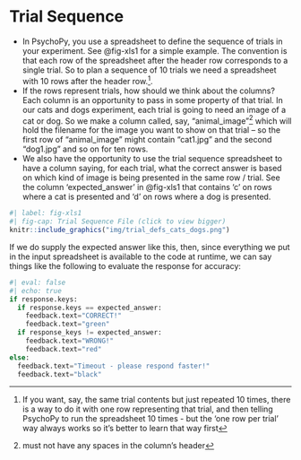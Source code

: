# Trial Sequence

::: {.column-screen-inset-right layout="[1,1]"}
* In PsychoPy, you use a spreadsheet to define the sequence of trials in your experiment. See @fig-xls1 for a simple example. The convention is that each row of the spreadsheet after the header row corresponds to a single trial. So to plan a sequence of 10 trials we need a spreadsheet with 10 rows after the header row.^[If you want, say, the same trial contents but just repeated 10 times, there is a way to do it with one row representing that trial, and then telling PsychoPy to run the spreadsheet 10 times - but the 'one row per trial' way always works so it's better to learn that way first].
* If the rows represent trials, how should we think about the columns? Each column is an opportunity to pass in some property of that trial. In our cats and dogs experiment, each trial is going to need an image of a cat or dog. So we make a column called, say, "animal_image"^[must not have any spaces in the column's header] which will hold the filename for the image you want to show on that trial -- so the first row of "animal_image" might contain "cat1.jpg" and the second "dog1.jpg" and so on for ten rows.
* We also have the opportunity to use the trial sequence spreadsheet to have a column saying, for each trial, what the correct answer is based on which kind of image is being presented in the same row / trial. See the column 'expected_answer' in @fig-xls1 that contains 'c' on rows where a cat is presented and 'd' on rows where a dog is presented.

```r
#| label: fig-xls1
#| fig-cap: Trial Sequence File (click to view bigger)
knitr::include_graphics("img/trial_defs_cats_dogs.png")
```
:::

If we do supply the expected answer like this, then, since everything we put in the input spreadsheet is available to the code at runtime, we can say things like the following to evaluate the response for accuracy:
```python
#| eval: false
#| echo: true
if response.keys:
  if response.keys == expected_answer:
    feedback.text="CORRECT!"
    feedback.text="green"
  if response_keys != expected_answer:
    feedback.text="WRONG!"
    feedback.text="red"
else:
  feedback.text="Timeout - please respond faster!"
  feedback.text="black"
```

